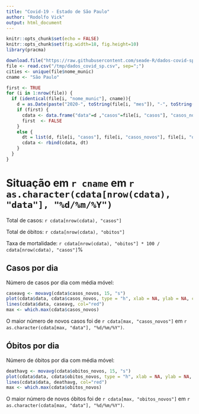 ```yaml
---
title: "Covid-19 - Estado de São Paulo"
author: "Rodolfo Vick"
output: html_document
---
```


```r
knitr::opts_chunk$set(echo = FALSE)
knitr::opts_chunk$set(fig.width=18, fig.height=10) 
library(pracma)
```

```r
download.file("https://raw.githubusercontent.com/seade-R/dados-covid-sp/master/data/dados_covid_sp.csv", "dados_covid_sp.csv")
file <- read.csv("/tmp/dados_covid_sp.csv", sep=";")
cities <- unique(file$nome_munic)
cname <- "São Paulo"
```

```r
first <- TRUE
for (i in 1:nrow(file)) {
  if (identical(file[i, "nome_munic"], cname)){
    d = as.Date(paste("2020-", toString(file[i, "mes"]), "-", toString(file[i, "dia"]), sep=""))
    if (first) {
      cdata <- data.frame("data"=d ,"casos"=file[i, "casos"], "casos_novos"=file[i, "casos_novos"] ,"obitos"=file[i, "obitos"], "obitos_novos"=file[i, "obitos_novos"])
      first  <- FALSE
    }
    else {
      dt = list(d, file[i, "casos"], file[i, "casos_novos"], file[i, "obitos"], file[i, "obitos_novos"])
      cdata <- rbind(cdata, dt)  
    }
  }
}
```

# Situação em `r cname` em `r as.character(cdata[nrow(cdata), "data"], "%d/%m/%Y")`

Total de casos: `r cdata[nrow(cdata), "casos"]`

Total de óbitos: `r cdata[nrow(cdata), "obitos"]`

Taxa de mortalidade: `r cdata[nrow(cdata), "obitos"] * 100 / cdata[nrow(cdata), "casos"]`%

## Casos por dia

Número de casos por dia com média móvel:

```r
caseavg <- movavg(cdata$casos_novos, 15, "s")
plot(cdata$data, cdata$casos_novos, type = "h", xlab = NA, ylab = NA, col="blue")
lines(cdata$data, caseavg, col="red")
max <- which.max(cdata$casos_novos)
```

O maior número de novos casos foi de `r cdata[max, "casos_novos"]` em `r as.character(cdata[max, "data"], "%d/%m/%Y")`.

## Óbitos por dia

Número de óbitos por dia com média móvel:

```r
deathavg <- movavg(cdata$obitos_novos, 15, "s")
plot(cdata$data, cdata$obitos_novos, type = "h", xlab = NA, ylab = NA, col="blue")
lines(cdata$data, deathavg, col="red")
max <- which.max(cdata$obitos_novos)
```

O maior número de novos óbitos foi de `r cdata[max, "obitos_novos"]` em `r as.character(cdata[max, "data"], "%d/%m/%Y")`.